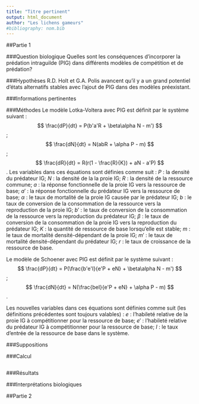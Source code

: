```yaml
---
title: "Titre pertinent"
output: html_document
author: "Les lichens gameurs"
#bibliography: nom.bib
---
```


##Partie 1

###Question biologique
Quelles sont les conséquences d'incorporer la prédation intraguilde (PIG) dans différents modèles de compétition et de prédation?


###Hypothèses
R.D. Holt et G.A. Polis avancent qu'il y a un grand potentiel d'états alternatifs stables avec l'ajout de PIG dans des modèles préexistant.


###Informations pertinentes


###Méthodes
Le modèle Lotka-Voltera avec PIG est définit par le système suivant :
$$
\frac{dP}{dt} = P(b'a'R + \beta\alpha N - m')
$$ ;
$$
\frac{dN}{dt} = N(abR + \alpha P - m)
$$ ;
$$
\frac{dR}{dt} = R(r(1 - \frac{R}{K}) + aN - a'P)
$$ .
Les variables dans ces équations sont définies comme suit :
$P$ : la densité du prédateur IG;
$N$ : la densité de la la proie IG;
$R$ : la densité de la ressource commune;
$a$ : la réponse fonctionnelle de la proie IG vers la ressource de base;
$a'$ : la réponse fonctionnelle du prédateur IG vers la ressource de base;
$\alpha$ : le taux de mortalité de la proie IG causée par le prédateur IG;
$b$ : le taux de conversion de la consommation de la ressource vers la reproduction de la proie IG;
$b'$ : le taux de conversion de la consommation de la ressource vers la reproduction du prédateur IG;
$\beta$ : le taux de conversion de la consommation de la proie IG vers la reproduction du prédateur IG;
$K$ : la quantité de ressource de base lorsqu'elle est stable;
$m$ : le taux de mortalité densité-dépendant de la proie IG;
$m'$ : le taux de mortalité densité-dépendant du prédateur IG;
$r$ : le taux de croissance de la ressource de base.


Le modèle de Schoener avec PIG est définit par le système suivant :
$$
\frac{dP}{dt} = P(\frac{b'e'I}{e'P + eN} + \beta\alpha N - m')
$$ ;
$$
\frac{dN}{dt} = N(\frac{beI}{e'P + eN} + \alpha P - m)
$$ .

Les nouvelles variables dans ces équations sont définies comme suit (les définitions précédentes sont toujours valables) :
$e$ : l'habileté relative de la proie IG à compétitionner pour la ressource de base;
$e'$ : l'habileté relative du prédateur IG à compétitionner pour la ressource de base;
$I$ : le taux d'entrée de la ressource de base dans le système.


###Suppositions

###Calcul
```r


```

###Résultats

###Interprétations biologiques


##Partie 2